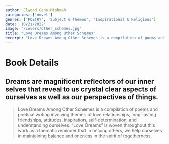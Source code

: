 ```yaml
---
author: Elwood Gene-Mishmah
categories: ['novel']
genres: ['POETRY', 'Subject & Themes', 'Inspirational & Religious']
date: '10/21/2022'
image: '/covers/other_schemes.jpg'
title: "Love Dreams Among Other Schemes"
excerpt: "Love Dreams Among Other Schemes is a compilation of poems and poetical writing involving themes of love relationships, long-lasting friendships, attitudes, inspiration, self-determination, and understanding ourselves. “Love Dreams” is woven throughout this work as a thematic reminder that in helping others, we help ourselves in maintaining balance and oneness in the spirit of togetherness..."
---
```


# Book Details

## Dreams are magnificent reflectors of our inner selves that reveal to us crystal clear aspects of ourselves as well as our perspectives of things.

<blockquote>
Love Dreams Among Other Schemes is a compilation of poems and poetical writing involving themes of love relationships, long-lasting friendships, attitudes, inspiration, self-determination, and understanding ourselves. “Love Dreams” is woven throughout this work as a thematic reminder that in helping others, we help ourselves in maintaining balance and oneness in the spirit of togetherness.
</blockquote>